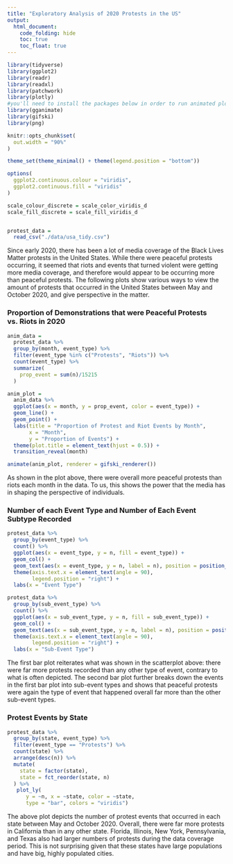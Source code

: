 ```yaml
---
title: "Exploratory Analysis of 2020 Protests in the US"
output: 
  html_document:
    code_folding: hide
    toc: true
    toc_float: true
---
```


```r
library(tidyverse)
library(ggplot2)
library(readr)
library(readxl)
library(patchwork)
library(plotly)
#you'll need to install the packages below in order to run animated plots or knit
library(gganimate)
library(gifski)
library(png)

knitr::opts_chunk$set(
  out.width = "90%"
)

theme_set(theme_minimal() + theme(legend.position = "bottom"))

options(
  ggplot2.continuous.colour = "viridis",
  ggplot2.continuous.fill = "viridis"
)

scale_colour_discrete = scale_color_viridis_d
scale_fill_discrete = scale_fill_viridis_d


protest_data =
  read_csv("./data/usa_tidy.csv")
```

Since early 2020, there has been a lot of media coverage of the Black Lives Matter protests in the United States. While there were peaceful protests occurring, it seemed that riots and events that turned violent were getting more media coverage, and therefore would appear to be occurring more than peaceful protests. The following plots show various ways to view the amount of protests that occurred in the United States between May and October 2020, and give perspective in the matter.

### Proportion of Demonstrations that were Peaceful Protests vs. Riots in 2020

```r
anim_data =
  protest_data %>%
  group_by(month, event_type) %>% 
  filter(event_type %in% c("Protests", "Riots")) %>%
  count(event_type) %>% 
  summarize(
    prop_event = sum(n)/15215
  )

anim_plot =
  anim_data %>% 
  ggplot(aes(x = month, y = prop_event, color = event_type)) +
  geom_line() +
  geom_point() +
  labs(title = "Proportion of Protest and Riot Events by Month",
       x = "Month",
       y = "Proportion of Events") +
  theme(plot.title = element_text(hjust = 0.5)) +
  transition_reveal(month)

animate(anim_plot, renderer = gifski_renderer())
```

As shown in the plot above, there were overall more peaceful protests than riots each month in the data. To us, this shows the power that the media has in shaping the perspective of individuals.

### Number of each Event Type and Number of Each Event Subtype Recorded

```r
protest_data %>% 
  group_by(event_type) %>% 
  count() %>% 
  ggplot(aes(x = event_type, y = n, fill = event_type)) +
  geom_col() +
  geom_text(aes(x = event_type, y = n, label = n), position = position_dodge(width = 0.9), vjust = -0.25) +
  theme(axis.text.x = element_text(angle = 90),
        legend.position = "right") +
  labs(x = "Event Type")

protest_data %>% 
  group_by(sub_event_type) %>% 
  count() %>% 
  ggplot(aes(x = sub_event_type, y = n, fill = sub_event_type)) +
  geom_col() +
  geom_text(aes(x = sub_event_type, y = n, label = n), position = position_dodge(width = 0.9), vjust = -0.25) +
  theme(axis.text.x = element_text(angle = 90),
        legend.position = "right") +
  labs(x = "Sub-Event Type")
```

The first bar plot reiterates what was shown in the scatterplot above: there were far more protests recorded than any other type of event, contrary to what is often depicted. The second bar plot further breaks down the events in the first bar plot into sub-event types and shows that peaceful protests were again the type of event that happened overall far more than the other sub-event types.


### Protest Events by State

```r
protest_data %>% 
  group_by(state, event_type) %>% 
  filter(event_type == "Protests") %>% 
  count(state) %>% 
  arrange(desc(n)) %>%
  mutate(
    state = factor(state),
    state = fct_reorder(state, n)
  ) %>% 
   plot_ly(
      y = ~n, x = ~state, color = ~state,
      type = "bar", colors = "viridis")
```

The above plot depicts the number of protest events that occurred in each state between May and October 2020. Overall, there were far more protests in California than in any other state. Florida, Illinois, New York, Pennsylvania, and Texas also had larger numbers of protests during the data coverage period. This is not surprising given that these states have large populations and have big, highly populated cities.
